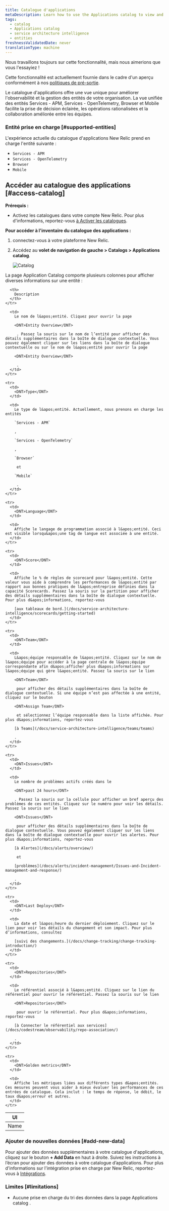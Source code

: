 ```yaml
---
title: Catalogue d'applications
metaDescription: Learn how to use the Applications catalog to view and manage your application entities in New Relic.
tags:
  - catalog
  - Applications catalog
  - service architecture intelligence
  - entities
freshnessValidatedDate: never
translationType: machine
---
```


<Callout title="Aperçu">
  Nous travaillons toujours sur cette fonctionnalité, mais nous aimerions que vous l&apos;essayiez !

  Cette fonctionnalité est actuellement fournie dans le cadre d&apos;un aperçu conformément à nos [politiques de pré-sortie](/docs/licenses/license-information/referenced-policies/new-relic-pre-release-policy/).
</Callout>

Le catalogue d&apos;applications offre une vue unique pour améliorer l&apos;observabilité et la gestion des entités de votre organisation. La vue unifiée des entités Services - APM, Services - OpenTelemetry, Browser et Mobile facilite la prise de décision éclairée, les opérations rationalisées et la collaboration améliorée entre les équipes.

### Entité prise en charge [#supported-entities]

L&apos;expérience actuelle du catalogue d&apos;applications New Relic prend en charge l&apos;entité suivante :

* `Services - APM`
* `Services - OpenTelemetry`
* `Browser`
* `Mobile`

## Accéder au catalogue des applications [#access-catalog]

**Prérequis :**

* Activez les catalogues dans votre compte New Relic. Pour plus d&apos;informations, reportez-vous [à Activer les catalogues](/docs/service-architecture-intelligence/catalogs/catalogs/#enable-catalogs).

**Pour accéder à l&apos;inventaire du catalogue des applications :**

1. connectez-vous à votre plateforme New Relic.

2. Accédez au **volet de navigation de gauche &gt; Catalogs &gt; Applications catalog**.

   <img title="Catalog" alt="Catalog" src="/images/new-relic-application-catalog.webp" />

La page <DNT>Application Catalog</DNT> comporte plusieurs colonnes pour afficher diverses informations sur une entité :

<table>
  <thead>
    <tr>
      <th>
        UI
      </th>

      <th>
        Description
      </th>
    </tr>
  </thead>

  <tbody>
    <tr>
      <td>
        <DNT>Name</DNT>
      </td>

      <td>
        Le nom de l&apos;entité. Cliquez pour ouvrir la page 

        <DNT>Entity Overview</DNT>

         . Passez la souris sur le nom de l’entité pour afficher des détails supplémentaires dans la boîte de dialogue contextuelle. Vous pouvez également cliquer sur les liens dans la boîte de dialogue contextuelle ou sur le nom de l&apos;entité pour ouvrir la page 

        <DNT>Entity Overview</DNT>

         .
      </td>
    </tr>

    <tr>
      <td>
        <DNT>Type</DNT>
      </td>

      <td>
        Le type de l&apos;entité. Actuellement, nous prenons en charge les entités 

        `Services - APM`

        , 

        `Services - OpenTelemetry`

        , 

        `Browser`

         et 

        `Mobile`

         .
      </td>
    </tr>

    <tr>
      <td>
        <DNT>Language</DNT>
      </td>

      <td>
        Affiche le langage de programmation associé à l&apos;entité. Ceci est visible lorsqu&apos;une tag de langue est associée à une entité.
      </td>
    </tr>

    <tr>
      <td>
        <DNT>Score</DNT>
      </td>

      <td>
        Affiche le % de règles de scorecard pour l&apos;entité. Cette valeur vous aide à comprendre les performances de l&apos;entité par rapport aux bonnes pratiques de l&apos;entreprise définies dans la capacité Scorecards. Passez la souris sur la partition pour afficher des détails supplémentaires dans la boîte de dialogue contextuelle. Pour plus d&apos;informations, reportez-vous 

        [aux tableaux de bord.](/docs/service-architecture-intelligence/scorecards/getting-started)
      </td>
    </tr>

    <tr>
      <td>
        <DNT>Team</DNT>
      </td>

      <td>
        L&apos;équipe responsable de l&apos;entité. Cliquez sur le nom de l&apos;équipe pour accéder à la page centrale de l&apos;équipe correspondante afin d&apos;afficher plus d&apos;informations sur l&apos;équipe qui gère l&apos;entité. Passez la souris sur le lien 

        <DNT>Team</DNT>

         pour afficher des détails supplémentaires dans la boîte de dialogue contextuelle. Si une équipe n’est pas affectée à une entité, cliquez sur le bouton 

        <DNT>Assign Team</DNT>

         et sélectionnez l’équipe responsable dans la liste affichée. Pour plus d&apos;informations, reportez-vous 

        [à Teams](/docs/service-architecture-intelligence/teams/teams)

        .
      </td>
    </tr>

    <tr>
      <td>
        <DNT>Issues</DNT>
      </td>

      <td>
        Le nombre de problèmes actifs créés dans le 

        <DNT>past 24 hours</DNT>

        . Passez la souris sur la cellule pour afficher un bref aperçu des problèmes de ces entités. Cliquez sur le numéro pour voir les détails. Passez la souris sur le lien 

        <DNT>Issues</DNT>

         pour afficher des détails supplémentaires dans la boîte de dialogue contextuelle. Vous pouvez également cliquer sur les liens dans la boîte de dialogue contextuelle pour ouvrir les alertes. Pour plus d&apos;informations, reportez-vous 

        [à Alertes](/docs/alerts/overview/)

         et 

        [problèmes](/docs/alerts/incident-management/Issues-and-Incident-management-and-response/)

        .
      </td>
    </tr>

    <tr>
      <td>
        <DNT>Last Deploy</DNT>
      </td>

      <td>
        La date et l&apos;heure du dernier déploiement. Cliquez sur le lien pour voir les détails du changement et son impact. Pour plus d’informations, consultez 

        [suivi des changements.](/docs/change-tracking/change-tracking-introduction/)
      </td>
    </tr>

    <tr>
      <td>
        <DNT>Repositories</DNT>
      </td>

      <td>
        Le référentiel associé à l&apos;entité. Cliquez sur le lien du référentiel pour ouvrir le référentiel. Passez la souris sur le lien 

        <DNT>Repositories</DNT>

         pour ouvrir le référentiel. Pour plus d&apos;informations, reportez-vous 

        [à Connecter le référentiel aux services](/docs/codestream/observability/repo-association/)

        .
      </td>
    </tr>

    <tr>
      <td>
        <DNT>Golden metrics</DNT>
      </td>

      <td>
        Affiche les métriques liées aux différents types d&apos;entités. Ces mesures peuvent vous aider à mieux évaluer les performances de ces entrées de catalogue. Cela inclut : le temps de réponse, le débit, le taux d&apos;erreur et autres.
      </td>
    </tr>
  </tbody>
</table>

### Ajouter de nouvelles données [#add-new-data]

Pour ajouter des données supplémentaires à votre catalogue d&apos;applications, cliquez sur le bouton **+ Add Data** en haut à droite. Suivez les instructions à l’écran pour ajouter des données à votre catalogue d’applications. Pour plus d&apos;informations sur l&apos;intégration prise en charge par New Relic, reportez-vous à [Intégrations](https://newrelic.com/instant-observability).

### Limites [#limitations]

* Aucune prise en charge du tri des données dans la page <DNT>Applications catalog</DNT> .